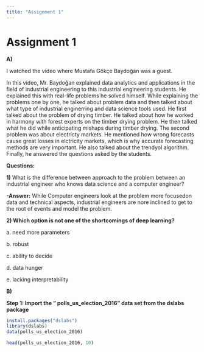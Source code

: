 ```yaml
---
title: "Assignment 1"
---
```


# Assignment 1

**A)**

I watched the video where Mustafa Gökçe Baydoğan was a guest.

In this video, Mr. Baydoğan explained data analytics and applications in the field of industrial engineering to this industrial engineering students. He explained this with real-life problems he solved himself. While explaining the problems one by one, he talked about problem data and then talked about what type of industrial enginerring and data science tools used. He first talked about the problem of drying timber. He talked about how he worked in harmony with forest experts on the timber drying problem. He then talked what he did while anticipating mishaps during timber drying. The second problem was about electricty markets. He mentioned how wrong forecasts cause great losses in elctricity markets, which is why accurate forecasting methods are very important. He also talked about the trendyol algorithm. Finally, he answered the questions asked by the students.

**Questions:**

**1)** What is the difference between approach to the problem between an industrial engineer who knows data science and a computer engineer?

**-Answer:** While Computer engineers look at the problem more focusedon data and technical aspects, industrial engineers are nore inclined to get to the root of events and model the problem.

**2) Which option is not one of the shortcomings of deep learning?**

a\. need more parameters

b\. robust

c\. ability to decide

d\. data hunger

e\. lacking interpretability

**B)**

**Step 1: Import the " polls_us_election_2016" data set from the dslabs package**

```r
install.packages("dslabs")
library(dslabs)
data(polls_us_election_2016)
```

```r
head(polls_us_election_2016, 10)
```
